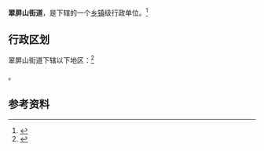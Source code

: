 {{中国乡级行政区|32/03/03/006/000}}

'''翠屏山街道'''，是{{PRC admin/fullname|32/03/03/006/000|3}}下辖的一个[[乡镇|乡镇]]级行政单位。<ref>{{PRC admin/ref sgc|{{PRC admin/parent|32/03/03/006/000}}}}</ref>

== 行政区划 ==

翠屏山街道下辖以下地区：<ref>{{PRC admin/ref sgc|32/03/03/006/000}}</ref>

{{PRC admin/children|32/03/03/006/000}}。

== 参考资料 ==

{{reflist}}

{{行政区划小作品}}
{{PRC admin/navcat|32/03/03/006/000}}